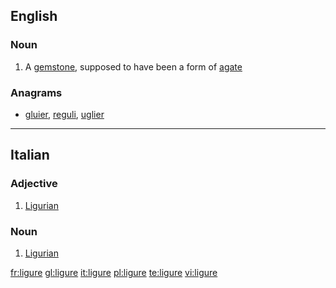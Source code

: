 ==English==

===Noun===
{{en-noun}}

#{{obsolete}} A [[gemstone]], supposed to have been a form of [[agate]]

===Anagrams===
* {{alphagram|egilru}} [[gluier#English|gluier]], [[reguli#English|reguli]], [[uglier#English|uglier]]
----
==Italian==

===Adjective===
{{it-adj|ligur|e|i}}

# [[Ligurian]]

===Noun===
{{it-noun|ligur|mf|e|i}}

# [[Ligurian]]

[[fr:ligure]]
[[gl:ligure]]
[[it:ligure]]
[[pl:ligure]]
[[te:ligure]]
[[vi:ligure]]